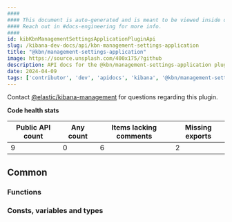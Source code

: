 ```yaml
---
####
#### This document is auto-generated and is meant to be viewed inside our experimental, new docs system.
#### Reach out in #docs-engineering for more info.
####
id: kibKbnManagementSettingsApplicationPluginApi
slug: /kibana-dev-docs/api/kbn-management-settings-application
title: "@kbn/management-settings-application"
image: https://source.unsplash.com/400x175/?github
description: API docs for the @kbn/management-settings-application plugin
date: 2024-04-09
tags: ['contributor', 'dev', 'apidocs', 'kibana', '@kbn/management-settings-application']
---
```




Contact [@elastic/kibana-management](https://github.com/orgs/elastic/teams/kibana-management) for questions regarding this plugin.

**Code health stats**

| Public API count  | Any count | Items lacking comments | Missing exports |
|-------------------|-----------|------------------------|-----------------|
| 9 | 0 | 6 | 2 |

## Common

### Functions
<DocDefinitionList data={kbnManagementSettingsApplicationObj.common.functions}/>

### Consts, variables and types
<DocDefinitionList data={kbnManagementSettingsApplicationObj.common.misc}/>

